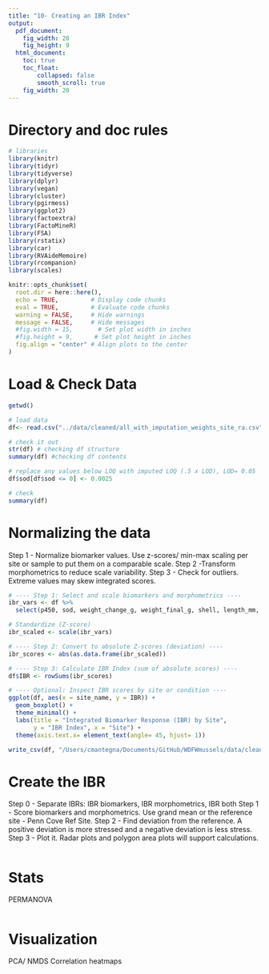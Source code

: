```yaml
---
title: "10- Creating an IBR Index"
output:
  pdf_document: 
    fig_width: 20
    fig_height: 9
  html_document: 
    toc: true
    toc_float:
        collapsed: false
        smooth_scroll: true
    fig_width: 20
---
```


# Directory and doc rules

```r

# libraries
library(knitr)
library(tidyr)
library(tidyverse)
library(dplyr)
library(vegan)
library(cluster)
library(pgirmess)
library(ggplot2)
library(factoextra)
library(FactoMineR)
library(FSA)           
library(rstatix)       
library(car)
library(RVAideMemoire)
library(rcompanion)
library(scales)

knitr::opts_chunk$set(
  root.dir = here::here(),
  echo = TRUE,         # Display code chunks
  eval = TRUE,         # Evaluate code chunks
  warning = FALSE,     # Hide warnings
  message = FALSE,     # Hide messages
  #fig.width = 15,       # Set plot width in inches
  #fig.height = 9,      # Set plot height in inches
  fig.align = "center" # Align plots to the center
)

```

# Load & Check Data
```r

getwd()

# load data
df<- read.csv("../data/cleaned/all_with_imputation_weights_site_ra.csv")

# check it out
str(df) # checking df structure
summary(df) #checking df contents

```

```r

# replace any values below LOQ with imputed LOQ (.5 x LOD), LOD= 0.05
df$sod[df$sod <= 0] <- 0.0025

# check
summary(df)

```

# Normalizing the data
Step 1 - Normalize biomarker values. Use z-scores/ min-max scaling per site or sample to put them on a comparable scale.
Step 2 -Transform morphometrics to reduce scale variability.
Step 3 - Check for outliers. Extreme values may skew integrated scores.
```r

# ---- Step 1: Select and scale biomarkers and morphometrics ----
ibr_vars <- df %>%
  select(p450, sod, weight_change_g, weight_final_g, shell, length_mm, height_mm, width_mm, ci1, ci2, ci3)

# Standardize (Z-score)
ibr_scaled <- scale(ibr_vars)

# ---- Step 2: Convert to absolute Z-scores (deviation) ----
ibr_scores <- abs(as.data.frame(ibr_scaled))

# ---- Step 3: Calculate IBR Index (sum of absolute scores) ----
df$IBR <- rowSums(ibr_scores)

# ---- Optional: Inspect IBR scores by site or condition ----
ggplot(df, aes(x = site_name, y = IBR)) +
  geom_boxplot() +
  theme_minimal() +
  labs(title = "Integrated Biomarker Response (IBR) by Site",
       y = "IBR Index", x = "Site") +
  theme(axis.text.x= element_text(angle= 45, hjust= 1))

write_csv(df, "/Users/cmantegna/Documents/GitHub/WDFWmussels/data/cleaned/ibr_output.csv")


```

# Create the IBR
Step 0 - Separate IBRs: IBR biomarkers, IBR morphometrics, IBR both
Step 1 - Score biomarkers and morphometrics. Use grand mean or the reference site - Penn Cove Ref Site.
Step 2 - Find deviation from the reference. A positive deviation is more stressed and a negative deviation is less stress.
Step 3 - Plot it. Radar plots and polygon area plots will support calculations.
```r

```

# Stats
PERMANOVA
```r

```

# Visualization
PCA/ NMDS
Correlation heatmaps
```r

```

